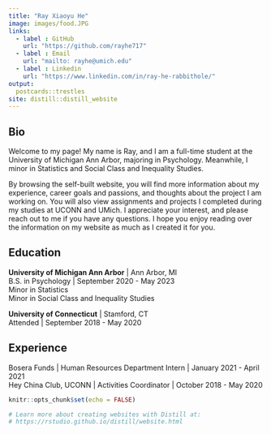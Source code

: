 ```yaml
---
title: "Ray Xiaoyu He"
image: images/food.JPG
links:
  - label : GitHub
    url: "https://github.com/rayhe717"
  - label : Email
    url: "mailto: rayhe@umich.edu"
  - label : Linkedin
    url: "https://www.linkedin.com/in/ray-he-rabbithole/"
output: 
  postcards::trestles
site: distill::distill_website
---
```


## Bio

Welcome to my page! My name is Ray, and I am a full-time student at the University of Michigan Ann Arbor, majoring in Psychology. Meanwhile, I minor in Statistics and Social Class and Inequality Studies.

By browsing the self-built website, you will find more information about my experience, career goals and passions, and thoughts about the project I am working on. You will also view assignments and projects I completed during my studies at UCONN and UMich. I appreciate your interest, and please reach out to me if you have any questions. I hope you enjoy reading over the information on my website as much as I created it for you. 



## Education 


<strong>University of Michigan Ann Arbor</strong> | Ann Arbor, MI
<br>B.S. in Psychology | September 2020 - May 2023
<br>Minor in Statistics
<br>Minor in Social Class and Inequality Studies

<strong>University of Connecticut</strong> | Stamford, CT 
<br>Attended | September 2018 - May 2020 



## Experience


Bosera Funds | Human Resources Department Intern | January 2021 - April 2021
<br>Hey China Club, UCONN | Activities Coordinator | October 2018 - May 2020


```r
knitr::opts_chunk$set(echo = FALSE)

# Learn more about creating websites with Distill at:
# https://rstudio.github.io/distill/website.html

```

